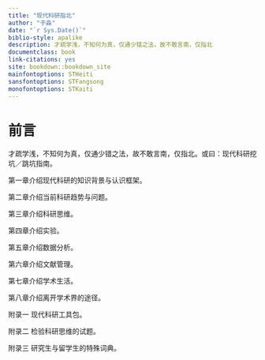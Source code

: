 ```yaml
--- 
title: "现代科研指北"
author: "于淼"
date: "`r Sys.Date()`"
biblio-style: apalike
description: 才疏学浅，不知何为真，仅通少错之法，故不敢言南，仅指北
documentclass: book
link-citations: yes
site: bookdown::bookdown_site
mainfontoptions: STHeiti
sansfontoptions: STFangsong
monofontoptions: STKaiti
---
```


# 前言

才疏学浅，不知何为真，仅通少错之法，故不敢言南，仅指北。或曰：现代科研挖坑／跳坑指南。

第一章介绍现代科研的知识背景与认识框架。

第二章介绍当前科研趋势与问题。

第三章介绍科研思维。

第四章介绍实验。

第五章介绍数据分析。

第六章介绍文献管理。

第七章介绍学术生活。

第八章介绍离开学术界的途径。

附录一 现代科研工具包。

附录二 检验科研思维的试题。

附录三 研究生与留学生的特殊词典。
